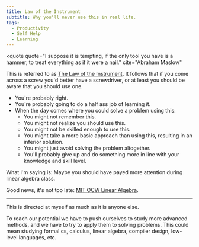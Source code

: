 ```yaml
---
title: Law of the Instrument
subtitle: Why you'll never use this in real life.
tags:
  - Productivity
  - Self Help
  - Learning
---
```


<quote
  quote="I suppose it is tempting, if the only tool you have is a hammer, to treat everything as if it were a nail."
  cite="Abraham Maslow"
></quote>

This is referred to as [The Law of the Instrument](https://en.wikipedia.org/wiki/Law_of_the_instrument).
It follows that if you come across a screw you'd better have a screwdriver, or at least you should be aware that you should use one.

<quote quote="I'm never going to use this in real life." cite="People"></quote>

- You're probably right.
- You're probably going to do a half ass job of learning it.
- When the day comes where you could solve a problem using this:
  - You might not remember this.
  - You might not realize you should use this.
  - You might not be skilled enough to use this.
  - You might take a more basic approach than using this, resulting in an inferior solution.
  - You might just avoid solving the problem altogether.
  - You'll probably give up and do something more in line with your knowledge and skill level.

What I'm saying is: Maybe you should have payed more attention during linear algebra class.

Good news, it's not too late: [MIT OCW Linear Algebra](https://ocw.mit.edu/courses/mathematics/18-06sc-linear-algebra-fall-2011/).

---

This is directed at myself as much as it is anyone else.

To reach our potential we have to push ourselves to study more advanced methods, and we have to try to apply them to solving problems.
This could mean studying formal cs, calculus, linear algebra, compiler design, low-level languages, etc.
